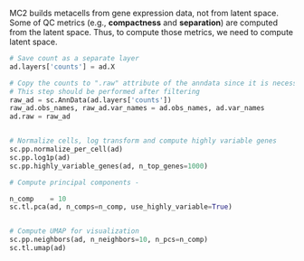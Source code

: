 
[//]: # (MC2 compute PCA for computation of compactness and separation)

MC2 builds metacells from gene expression data, not from latent space. Some of QC metrics (e.g., **compactness** and **separation**) are computed from the latent space. Thus, to compute those metrics, we need to compute latent space. 
```python
# Save count as a separate layer
ad.layers['counts'] = ad.X

# Copy the counts to ".raw" attribute of the anndata since it is necessary for downstream analysis
# This step should be performed after filtering 
raw_ad = sc.AnnData(ad.layers['counts'])
raw_ad.obs_names, raw_ad.var_names = ad.obs_names, ad.var_names
ad.raw = raw_ad


# Normalize cells, log transform and compute highly variable genes
sc.pp.normalize_per_cell(ad)
sc.pp.log1p(ad)
sc.pp.highly_variable_genes(ad, n_top_genes=1000)

# Compute principal components - 

n_comp    = 10
sc.tl.pca(ad, n_comps=n_comp, use_highly_variable=True)


# Compute UMAP for visualization 
sc.pp.neighbors(ad, n_neighbors=10, n_pcs=n_comp)
sc.tl.umap(ad)
```
